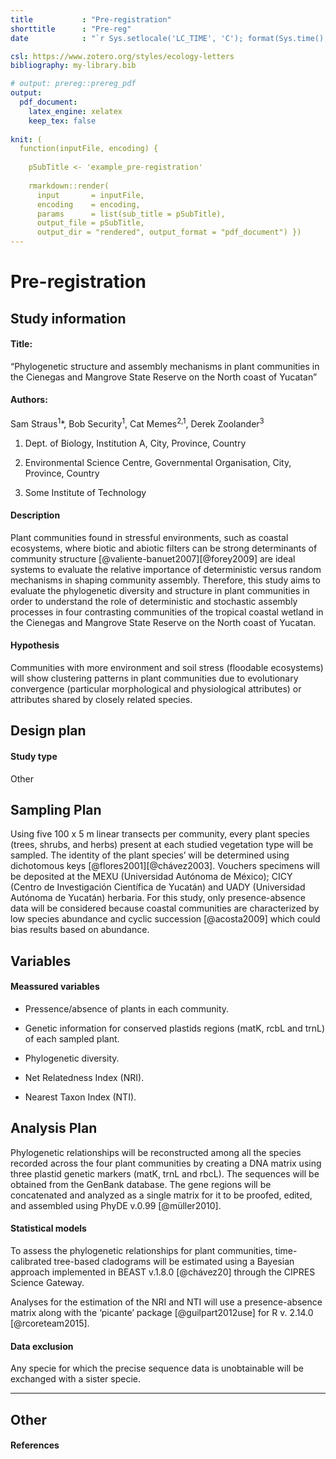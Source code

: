 ```yaml
---
title           : "Pre-registration"
shorttitle      : "Pre-reg"
date            : "`r Sys.setlocale('LC_TIME', 'C'); format(Sys.time(), '%d\\\\. %B %Y')`"

csl: https://www.zotero.org/styles/ecology-letters
bibliography: my-library.bib

# output: prereg::prereg_pdf
output:
  pdf_document: 
    latex_engine: xelatex
    keep_tex: false
    
knit: (
  function(inputFile, encoding) { 
  
    pSubTitle <- 'example_pre-registration'
  
    rmarkdown::render(
      input       = inputFile, 
      encoding    = encoding, 
      params      = list(sub_title = pSubTitle),      
      output_file = pSubTitle,
      output_dir = "rendered", output_format = "pdf_document") })
---
```


# Pre-registration

## **Study information**

#### Title:

"Phylogenetic structure and assembly mechanisms in plant communities in the Cienegas and Mangrove State Reserve on the North coast of Yucatan"

#### Authors:

Sam Straus^1^\*, Bob Security^1^, Cat Memes^2,1^, Derek Zoolander^3^

1.  Dept. of Biology, Institution A, City, Province, Country

2.  Environmental Science Centre, Governmental Organisation, City, Province, Country

3.  Some Institute of Technology

#### Description

Plant communities found in stressful environments, such as coastal ecosystems, where biotic and abiotic filters can be strong determinants of community structure [@valiente-banuet2007][@forey2009] are ideal systems to evaluate the relative importance of deterministic versus random mechanisms in shaping community assembly. Therefore, this study aims to evaluate the phylogenetic diversity and structure in plant communities in order to understand the role of deterministic and stochastic assembly processes in four contrasting communities of the tropical coastal wetland in the Cienegas and Mangrove State Reserve on the North coast of Yucatan.

#### **Hypothesis**

Communities with more environment and soil stress (floodable ecosystems) will show clustering patterns in plant communities due to evolutionary convergence (particular morphological and physiological attributes) or attributes shared by closely related species.

## **Design plan**

#### **Study type**

Other

## **Sampling Plan**

Using five 100 x 5 m linear transects per community, every plant species (trees, shrubs, and herbs) present at each studied vegetation type will be sampled. The identity of the plant species' will be determined using dichotomous keys [@flores2001][@chávez2003]. Vouchers specimens will be deposited at the MEXU (Universidad Autónoma de México); CICY (Centro de Investigación Científica de Yucatán) and UADY (Universidad Autónoma de Yucatán) herbaria. For this study, only presence-absence data will be considered because coastal communities are characterized by low species abundance and cyclic succession [@acosta2009] which could bias results based on abundance.

## **Variables**

#### **Meassured variables**

-   Pressence/absence of plants in each community.

-   Genetic information for conserved plastids regions (matK, rcbL and trnL) of each sampled plant.

-   Phylogenetic diversity.

-   Net Relatedness Index (NRI).

-   Nearest Taxon Index (NTI).

## **Analysis Plan**

Phylogenetic relationships will be reconstructed among all the species recorded across the four plant communities by creating a DNA matrix using three plastid genetic markers (matK, trnL and rbcL). The sequences will be obtained from the GenBank database. The gene regions will be concatenated and analyzed as a single matrix for it to be proofed, edited, and assembled using PhyDE v.0.99 [@müller2010].

#### **Statistical models**

To assess the phylogenetic relationships for plant communities, time-calibrated tree-based cladograms will be estimated using a Bayesian approach implemented in BEAST v.1.8.0 [@chávez20] through the CIPRES Science Gateway.

Analyses for the estimation of the NRI and NTI will use a presence-absence matrix along with the 'picante' package [@guilpart2012use] for R v. 2.14.0 [@rcoreteam2015].

#### **Data exclusion**

Any specie for which the precise sequence data is unobtainable will be exchanged with a sister specie.

------------------------------------------------------------------------

## **Other**

#### **References** {.unnumbered}
